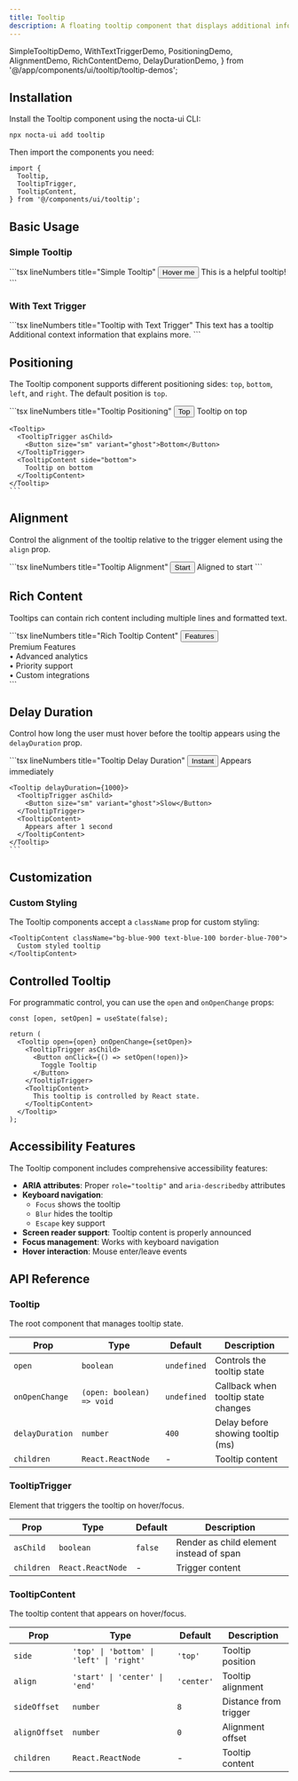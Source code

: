 ```yaml
---
title: Tooltip
description: A floating tooltip component that displays additional information on hover or focus with smart positioning and accessibility features
---
```


  SimpleTooltipDemo,
  WithTextTriggerDemo,
  PositioningDemo,
  AlignmentDemo,
  RichContentDemo,
  DelayDurationDemo,
} from '@/app/components/ui/tooltip/tooltip-demos';

## Installation

Install the Tooltip component using the nocta-ui CLI:

```bash lineNumbers title="Terminal"
npx nocta-ui add tooltip
```

Then import the components you need:

```tsx lineNumbers title="Import"
import {
  Tooltip,
  TooltipTrigger,
  TooltipContent,
} from '@/components/ui/tooltip';
```

## Basic Usage

### Simple Tooltip

<DocsTabs defaultValue="preview">
  <DocsTab value="preview" lineNumbers title="Preview">
    <SimpleTooltipDemo />
  </DocsTab>
  <DocsTab value="code" lineNumbers title="Code">
    ```tsx lineNumbers title="Simple Tooltip"
    <Tooltip>
      <TooltipTrigger asChild>
        <Button variant="secondary">Hover me</Button>
      </TooltipTrigger>
      <TooltipContent>
        This is a helpful tooltip!
      </TooltipContent>
    </Tooltip>
    ```
  </DocsTab>
</DocsTabs>

### With Text Trigger

<DocsTabs defaultValue="preview">
  <DocsTab value="preview" lineNumbers title="Preview">
    <WithTextTriggerDemo />
  </DocsTab>
  <DocsTab value="code" lineNumbers title="Code">
    ```tsx lineNumbers title="Tooltip with Text Trigger"
    <span>
      This text has a 
      <Tooltip>
        <TooltipTrigger className="underline decoration-dotted underline-offset-4 cursor-help mx-1">
          tooltip
        </TooltipTrigger>
        <TooltipContent>
          Additional context information
        </TooltipContent>
      </Tooltip>
      that explains more.
    </span>
    ```
  </DocsTab>
</DocsTabs>

## Positioning

The Tooltip component supports different positioning sides: `top`, `bottom`, `left`, and `right`. The default position is `top`.

<DocsTabs defaultValue="preview">
  <DocsTab value="preview" lineNumbers title="Preview">
    <PositioningDemo />
  </DocsTab>
  <DocsTab value="code" lineNumbers title="Code">
    ```tsx lineNumbers title="Tooltip Positioning"
    <Tooltip>
      <TooltipTrigger asChild>
        <Button size="sm" variant="ghost">Top</Button>
      </TooltipTrigger>
      <TooltipContent side="top">
        Tooltip on top
      </TooltipContent>
    </Tooltip>
    
    <Tooltip>
      <TooltipTrigger asChild>
        <Button size="sm" variant="ghost">Bottom</Button>
      </TooltipTrigger>
      <TooltipContent side="bottom">
        Tooltip on bottom
      </TooltipContent>
    </Tooltip>
    ```
  </DocsTab>
</DocsTabs>

## Alignment

Control the alignment of the tooltip relative to the trigger element using the `align` prop.

<DocsTabs defaultValue="preview">
  <DocsTab value="preview" lineNumbers title="Preview">
    <AlignmentDemo />
  </DocsTab>
  <DocsTab value="code" lineNumbers title="Code">
    ```tsx lineNumbers title="Tooltip Alignment"
    <Tooltip>
      <TooltipTrigger asChild>
        <Button size="sm" variant="secondary">Start</Button>
      </TooltipTrigger>
      <TooltipContent side="bottom" align="start">
        Aligned to start
      </TooltipContent>
    </Tooltip>
    ```
  </DocsTab>
</DocsTabs>

## Rich Content

Tooltips can contain rich content including multiple lines and formatted text.

<DocsTabs defaultValue="preview">
  <DocsTab value="preview" lineNumbers title="Preview">
    <RichContentDemo />
  </DocsTab>
  <DocsTab value="code" lineNumbers title="Code">
    ```tsx lineNumbers title="Rich Tooltip Content"
    <Tooltip>
      <TooltipTrigger asChild>
        <Button variant="primary">Features</Button>
      </TooltipTrigger>
      <TooltipContent className="max-w-xs">
        <div className="space-y-1">
          <div className="font-medium">Premium Features</div>
          <div className="text-xs opacity-90">
            • Advanced analytics<br/>
            • Priority support<br/>
            • Custom integrations
          </div>
        </div>
      </TooltipContent>
    </Tooltip>
    ```
  </DocsTab>
</DocsTabs>

## Delay Duration

Control how long the user must hover before the tooltip appears using the `delayDuration` prop.

<DocsTabs defaultValue="preview">
  <DocsTab value="preview" lineNumbers title="Preview">
    <DelayDurationDemo />
  </DocsTab>
  <DocsTab value="code" lineNumbers title="Code">
    ```tsx lineNumbers title="Tooltip Delay Duration"
    <Tooltip delayDuration={0}>
      <TooltipTrigger asChild>
        <Button size="sm" variant="ghost">Instant</Button>
      </TooltipTrigger>
      <TooltipContent>
        Appears immediately
      </TooltipContent>
    </Tooltip>
    
    <Tooltip delayDuration={1000}>
      <TooltipTrigger asChild>
        <Button size="sm" variant="ghost">Slow</Button>
      </TooltipTrigger>
      <TooltipContent>
        Appears after 1 second
      </TooltipContent>
    </Tooltip>
    ```
  </DocsTab>
</DocsTabs>

## Customization

### Custom Styling

The Tooltip components accept a `className` prop for custom styling:

```tsx lineNumbers title="Custom Styling"
<TooltipContent className="bg-blue-900 text-blue-100 border-blue-700">
  Custom styled tooltip
</TooltipContent>
```

## Controlled Tooltip

For programmatic control, you can use the `open` and `onOpenChange` props:

```tsx lineNumbers title="Controlled Tooltip"
const [open, setOpen] = useState(false);

return (
  <Tooltip open={open} onOpenChange={setOpen}>
    <TooltipTrigger asChild>
      <Button onClick={() => setOpen(!open)}>
        Toggle Tooltip
      </Button>
    </TooltipTrigger>
    <TooltipContent>
      This tooltip is controlled by React state.
    </TooltipContent>
  </Tooltip>
);
```

## Accessibility Features

The Tooltip component includes comprehensive accessibility features:

- **ARIA attributes**: Proper `role="tooltip"` and `aria-describedby` attributes
- **Keyboard navigation**: 
  - `Focus` shows the tooltip
  - `Blur` hides the tooltip
  - `Escape` key support
- **Screen reader support**: Tooltip content is properly announced
- **Focus management**: Works with keyboard navigation
- **Hover interaction**: Mouse enter/leave events

## API Reference

### Tooltip

The root component that manages tooltip state.

| Prop | Type | Default | Description |
|------|------|---------|-------------|
| `open` | `boolean` | `undefined` | Controls the tooltip state |
| `onOpenChange` | `(open: boolean) => void` | `undefined` | Callback when tooltip state changes |
| `delayDuration` | `number` | `400` | Delay before showing tooltip (ms) |
| `children` | `React.ReactNode` | - | Tooltip content |

### TooltipTrigger

Element that triggers the tooltip on hover/focus.

| Prop | Type | Default | Description |
|------|------|---------|-------------|
| `asChild` | `boolean` | `false` | Render as child element instead of span |
| `children` | `React.ReactNode` | - | Trigger content |

### TooltipContent

The tooltip content that appears on hover/focus.

| Prop | Type | Default | Description |
|------|------|---------|-------------|
| `side` | `'top' \| 'bottom' \| 'left' \| 'right'` | `'top'` | Tooltip position |
| `align` | `'start' \| 'center' \| 'end'` | `'center'` | Tooltip alignment |
| `sideOffset` | `number` | `8` | Distance from trigger |
| `alignOffset` | `number` | `0` | Alignment offset |
| `children` | `React.ReactNode` | - | Tooltip content |
``` 